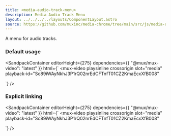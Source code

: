 ```yaml
---
title: <media-audio-track-menu>
description: Media Audio Track Menu
layout: ../../../../layouts/ComponentLayout.astro
source: https://github.com/muxinc/media-chrome/tree/main/src/js/media-audio-track-menu.js
---
```



A menu for audio tracks.

### Default usage

<SandpackContainer
  editorHeight={275}
  dependencies={{ "@mux/mux-video": "latest" }}
  html={`<media-controller>
  <mux-video
    playsinline crossorigin
    slot="media"
    playback-id="Sc89iWAyNkhJ3P1rQ02nrEdCFTnfT01CZ2KmaEcxXfB008"
  ></mux-video>
  <media-audio-track-menu hidden anchor="auto"></media-audio-track-menu>
  <media-control-bar>
    <media-play-button></media-play-button>
    <media-audio-track-menu-button></media-audio-track-menu-button>
  </media-control-bar>
</media-controller>`}
/>

### Explicit linking

<SandpackContainer
  editorHeight={275}
  dependencies={{ "@mux/mux-video": "latest" }}
  html={`<media-controller>
  <mux-video
    playsinline crossorigin
    slot="media"
    playback-id="Sc89iWAyNkhJ3P1rQ02nrEdCFTnfT01CZ2KmaEcxXfB008"
  ></mux-video>
  <media-audio-track-menu hidden id="menu1" anchor="menu-button1"></media-audio-track-menu>
  <media-control-bar>
    <media-play-button></media-play-button>
    <media-audio-track-menu-button id="menu-button1" invoketarget="menu1"></media-audio-track-menu-button>
  </media-control-bar>
</media-controller>`}
/>
